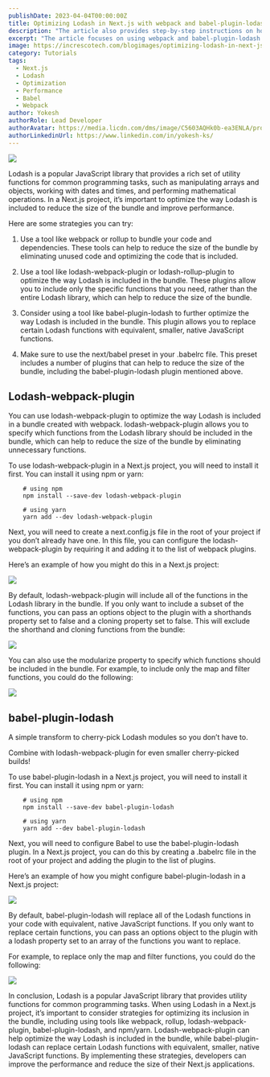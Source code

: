 ```yaml
---
publishDate: 2023-04-04T00:00:00Z
title: Optimizing Lodash in Next.js with webpack and babel-plugin-lodash
description: "The article also provides step-by-step instructions on how to implement the optimizations in a Next.js application, including how to configure webpack and babel-plugin-lodash. Finally, the article concludes by highlighting the benefits of optimizing Lodash in Next.js applications, such as reduced bundle size and faster load times."
excerpt: "The article focuses on using webpack and babel-plugin-lodash to reduce the bundle size of the application, thereby improving its performance."
image: https://increscotech.com/blogimages/optimizing-lodash-in-next-js-with-webpack-and-babel-plugin-lodash-1.png
category: Tutorials
tags:
  - Next.js
  - Lodash
  - Optimization
  - Performance
  - Babel
  - Webpack
author: Yokesh
authorRole: Lead Developer
authorAvatar: https://media.licdn.com/dms/image/C5603AQHk0b-ea3ENLA/profile-displayphoto-shrink_400_400/0/1635929694279?e=1685577600&v=beta&t=cgz7t06YY04xwnp0S13hUv6vHXgt7MSoYexu4DmF2G8
authorLinkedinUrl: https://www.linkedin.com/in/yokesh-ks/
---
```



![](https://increscotech.com/blogimages/optimizing-lodash-in-next-js-with-webpack-and-babel-plugin-lodash-1.png)

Lodash is a popular JavaScript library that provides a rich set of utility functions for common programming tasks, such as manipulating arrays and objects, working with dates and times, and performing mathematical operations. In a Next.js project, it’s important to optimize the way Lodash is included to reduce the size of the bundle and improve performance.

Here are some strategies you can try:

1.  Use a tool like webpack or rollup to bundle your code and dependencies. These tools can help to reduce the size of the bundle by eliminating unused code and optimizing the code that is included.

2.  Use a tool like lodash-webpack-plugin or lodash-rollup-plugin to optimize the way Lodash is included in the bundle. These plugins allow you to include only the specific functions that you need, rather than the entire Lodash library, which can help to reduce the size of the bundle.

3.  Consider using a tool like babel-plugin-lodash to further optimize the way Lodash is included in the bundle. This plugin allows you to replace certain Lodash functions with equivalent, smaller, native JavaScript functions.

4.  Make sure to use the next/babel preset in your .babelrc file. This preset includes a number of plugins that can help to reduce the size of the bundle, including the babel-plugin-lodash plugin mentioned above.

## Lodash-webpack-plugin

You can use lodash-webpack-plugin to optimize the way Lodash is included in a bundle created with webpack. lodash-webpack-plugin allows you to specify which functions from the Lodash library should be included in the bundle, which can help to reduce the size of the bundle by eliminating unnecessary functions.

To use lodash-webpack-plugin in a Next.js project, you will need to install it first. You can install it using npm or yarn:

```
    # using npm
    npm install --save-dev lodash-webpack-plugin

    # using yarn
    yarn add --dev lodash-webpack-plugin
```

Next, you will need to create a next.config.js file in the root of your project if you don’t already have one. In this file, you can configure the lodash-webpack-plugin by requiring it and adding it to the list of webpack plugins.

Here’s an example of how you might do this in a Next.js project:

![](https://increscotech.com/blogimages/optimizing-lodash-in-next-js-with-webpack-and-babel-plugin-lodash-2.webp)

By default, lodash-webpack-plugin will include all of the functions in the Lodash library in the bundle. If you only want to include a subset of the functions, you can pass an options object to the plugin with a shorthands property set to false and a cloning property set to false. This will exclude the shorthand and cloning functions from the bundle:

![](https://increscotech.com/blogimages/optimizing-lodash-in-next-js-with-webpack-and-babel-plugin-lodash-3.webp)

You can also use the modularize property to specify which functions should be included in the bundle. For example, to include only the map and filter functions, you could do the following:

![](https://increscotech.com/blogimages/optimizing-lodash-in-next-js-with-webpack-and-babel-plugin-lodash-4.webp)

## babel-plugin-lodash

A simple transform to cherry-pick Lodash modules so you don’t have to.

Combine with lodash-webpack-plugin for even smaller cherry-picked builds!

To use babel-plugin-lodash in a Next.js project, you will need to install it first. You can install it using npm or yarn:

```
    # using npm
    npm install --save-dev babel-plugin-lodash

    # using yarn
    yarn add --dev babel-plugin-lodash
```

Next, you will need to configure Babel to use the babel-plugin-lodash plugin. In a Next.js project, you can do this by creating a .babelrc file in the root of your project and adding the plugin to the list of plugins.

Here’s an example of how you might configure babel-plugin-lodash in a Next.js project:

![](https://increscotech.com/blogimages/optimizing-lodash-in-next-js-with-webpack-and-babel-plugin-lodash-5.webp)

By default, babel-plugin-lodash will replace all of the Lodash functions in your code with equivalent, native JavaScript functions. If you only want to replace certain functions, you can pass an options object to the plugin with a lodash property set to an array of the functions you want to replace.

For example, to replace only the map and filter functions, you could do the following:

![](https://increscotech.com/blogimages/optimizing-lodash-in-next-js-with-webpack-and-babel-plugin-lodash-6.webp)

In conclusion, Lodash is a popular JavaScript library that provides utility functions for common programming tasks. When using Lodash in a Next.js project, it’s important to consider strategies for optimizing its inclusion in the bundle, including using tools like webpack, rollup, lodash-webpack-plugin, babel-plugin-lodash, and npm/yarn. Lodash-webpack-plugin can help optimize the way Lodash is included in the bundle, while babel-plugin-lodash can replace certain Lodash functions with equivalent, smaller, native JavaScript functions. By implementing these strategies, developers can improve the performance and reduce the size of their Next.js applications.
